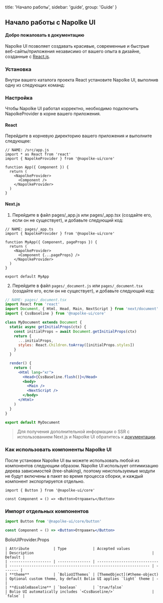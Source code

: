 
  title: 'Начало работы',
  sidebar: 'guide',
  group: 'Guide'
}

## Начало работы c Napolke UI

<Spacer h={2} />

#### Добро пожаловать в документацию

Napolke UI позволяет создавать красивые, современные и быстрые веб-сайты/приложения независимо от вашего опыта в дизайне, созданные с <a href="https://reactjs.org/" rel="noreferrer" target="_blank">React.js</a>.

<Spacer h={2} />

### Установка

Внутри вашего каталога проекта React установите Napolke UI, выполнив одну из следующих команд:

<Spacer h={3} />

<Tabs initialValue="yarn" hideDivider hideBorder align="flex-start" mt="-46px">
  <Tabs.Item label="Yarn" value="yarn">
    <Snippet type="lite" text="yarn add @apolke-ui/core" />
  </Tabs.Item>
  <Tabs.Item label="Npm" value="npm">
    <Snippet type="lite" text="npm i @apolke-ui/core" />
  </Tabs.Item>
</Tabs>

<Spacer h={3} />

### Настройка

Чтобы Napolke UI работал корректно, необходимо подключить NapolkeProvider в корне вашего приложения.

<Spacer h={1} />

#### React

Перейдите в корневую директорию вашего приложения и выполните следующее:

```tsx
// NAME: /src/app.js
import * as React from 'react'
import { NapolkeProvider } from '@napolke-ui/core'

function App({ Component }) {
  return (
    <NapolkeProvider>
      <Component />
    </NapolkeProvider>
  )
}
```

<Spacer h={2} />

<Spacer h={2} />

#### Next.js

1. Перейдите в файл pages/_app.js или pages/_app.tsx (создайте его, если он не существует), и добавьте следующий код:

```tsx
// NAME: pages/_app.ts
import { NapolkeProvider } from '@napolke-ui/core'

function MyApp({ Component, pageProps }) {
  return (
    <NapolkeProvider>
      <Component {...pageProps} />
    </NapolkeProvider>
  )
}

export default MyApp
```

2. Перейдите в файл  `pages/_document.js` или `pages/_document.tsx` (создайте его, если он не существует), и добавьте следующий код:

```jsx
// NAME: pages/_document.tsx
import React from 'react'
import Document, { Html, Head, Main, NextScript } from 'next/document'
import { CssBaseline } from '@napolke-ui/core'

class MyDocument extends Document {
  static async getInitialProps(ctx) {
    const initialProps = await Document.getInitialProps(ctx)
    return {
      ...initialProps,
      styles: React.Children.toArray([initialProps.styles])
    }
  }

  render() {
    return (
      <Html lang="кг">
        <Head>{CssBaseline.flush()}</Head>
        <body>
          <Main />
          <NextScript />
        </body>
      </Html>
    )
  }
}

export default MyDocument
```

>Для получения дополнительной информации о SSR с использованием Next.js и Napolke UI обратитесь к [документации](/guide/bolio-ui-plus-nextjs).



<Spacer h={2} />

### Как использовать компоненты Napolke UI

После установки Napolke UI вы можете использовать любой из компонентов следующим образом.
Napolke UI использует оптимизацию дерева зависимостей (tree-shaking), поэтому неиспользуемые модули не будут включены в пакет во время процесса сборки, и
каждый компонент экспортируется отдельно.

```tsx
import { Button } from '@napolke-ui/core'

const Component = () => <Button>Отправить</Button>
```

<Spacer h={2} />

### Импорт отдельных компонентов

```jsx
import Button from '@napolke-ui/core/button'

const Component = () => <Button>Отправить</Button>
```

<Attributes edit="/pages/docs/components/avatar.mdx">
	<Attributes.Title>BolioUIProvider.Props</Attributes.Title>

	| Attribute           | Type            | Accepted values              | Description                                                      | Default |
	| ------------------- | --------------- | ---------------------------- | ---------------------------------------------------------------- | ------- |
	| **theme**           | `BolioUIThemes` | [ThemeObject](#theme-object) | Optional custom theme, by default Bolio UI applies `light` theme | -       |
	| **disableBaseline** | `boolean`       | `true/false`                 | Bolio UI automatically includes `<CssBaseline/>`                 | `false` |

</Attributes>

<Spacer h={3} />

